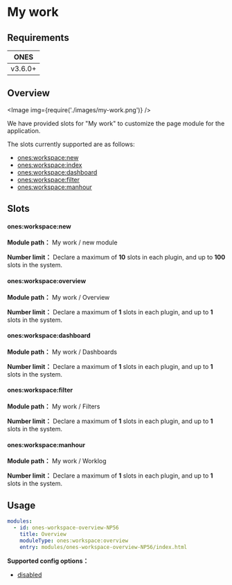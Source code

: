
# My work

## Requirements

| **ONES** |
| :------: |
| v3.6.0+  |

## Overview

<Image img={require('./images/my-work.png')} />

We have provided slots for "My work" to customize the page module for the application.

The slots currently supported are as follows:

- [ones:workspace:new](#onesworkspacenew)
- [ones:workspace:index](#onesworkspaceindex)
- [ones:workspace:dashboard](#onesworkspacedashboard)
- [ones:workspace:filter](#onesworkspacefilter)
- [ones:workspace:manhour](#onesworkspacemanhour)

## Slots

#### ones:workspace:new

**Module path：** My work / new module

**Number limit：** Declare a maximum of **10** slots in each plugin, and up to **100** slots in the system.

#### ones:workspace:overview

**Module path：** My work / Overview

**Number limit：** Declare a maximum of **1** slots in each plugin, and up to **1** slots in the system.

#### ones:workspace:dashboard

**Module path：** My work / Dashboards

**Number limit：** Declare a maximum of **1** slots in each plugin, and up to **1** slots in the system.

#### ones:workspace:filter

**Module path：** My work / Filters

**Number limit：** Declare a maximum of **1** slots in each plugin, and up to **1** slots in the system.

#### ones:workspace:manhour

**Module path：** My work / Worklog

**Number limit：** Declare a maximum of **1** slots in each plugin, and up to **1** slots in the system.

## Usage

```yaml
modules:
  - id: ones-workspace-overview-NP56
    title: Overview
    moduleType: ones:workspace:overview
    entry: modules/ones-workspace-overview-NP56/index.html
```

**Supported config options：**

- [disabled](../../../../reference/config/plugin.yaml#disabled)
